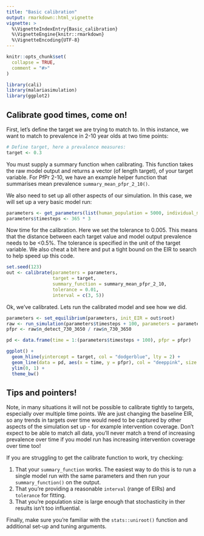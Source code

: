 ```yaml
---
title: "Basic calibration"
output: rmarkdown::html_vignette
vignette: >
  %\VignetteIndexEntry{Basic_calibration}
  %\VignetteEngine{knitr::rmarkdown}
  %\VignetteEncoding{UTF-8}
---
```


```r
knitr::opts_chunk$set(
  collapse = TRUE,
  comment = "#>"
)
```

```r
library(cali)
library(malariasimulation)
library(ggplot2)
```

## Calibrate good times, come on!

First, let's define the target we are trying to match to. In this instance, we
want to match to prevalence in 2-10 year olds at two time points:

```r
# Define target, here a prevalence measures:
target <- 0.3
```

You must supply a summary function when calibrating. This function takes the raw
model output and returns a vector (of length target), of your target variable.
For PfPr 2-10, we have an example helper function that summarises mean
prevalence `summary_mean_pfpr_2_10()`.

We also need to set up all other aspects of our simulation. In this case, we will
set up a very basic model run:

```r
parameters <- get_parameters(list(human_population = 5000, individual_mosquitoes = FALSE))
parameters$timesteps <- 365 * 3
```

Now time for the calibration. Here we set the tolerance to 0.005. This means that
the distance between each target value and model output prevalence needs to be <0.5%. The
tolerance is specified in the unit of the target variable. We also cheat a bit here
and put a tight bound on the EIR to search to help speed up this code.

```r
set.seed(123)
out <- calibrate(parameters = parameters,
                 target = target,
                 summary_function = summary_mean_pfpr_2_10,
                 tolerance = 0.01, 
                 interval = c(3, 5))
```

Ok, we've calibrated. Lets run the calibrated model and see how we did.

```r
parameters <- set_equilibrium(parameters, init_EIR = out$root)
raw <- run_simulation(parameters$timesteps + 100, parameters = parameters)
pfpr <- raw$n_detect_730_3650 / raw$n_730_3650

pd <- data.frame(time = 1:(parameters$timesteps + 100), pfpr = pfpr)

ggplot() +
  geom_hline(yintercept = target, col = "dodgerblue", lty = 2) + 
  geom_line(data = pd, aes(x = time, y = pfpr), col = "deeppink", size = 1) +
  ylim(0, 1) +
  theme_bw()

```

## Tips and pointers!

Note, in many situations it will not be possible to calibrate tightly to targets,
especially over multiple time points. We are just changing the baseline EIR, 
so any trends in targets over time would need to be captured by other aspects of
the simulation set up - for example intervention coverage. Don't expect to be able to
match all data, you'll never match a trend of increasing prevalence over time if
you model run has increasing intervention coverage over time too!

If you are struggling to get the calibrate function to work, try checking:

1. That your `summary_function` works. The easiest way to do this is to run a single
model run with the same parameters and then run your `summary_function()` on the output.
2. That you're providing a reasonable `interval` (range of EIRs) and `tolerance` for fitting.
3. That you're population size is large enough that stochasticity in ther results isn't
too influential.

Finally, make sure you're familiar with the `stats::uniroot()` function and additional set-up and
tuning arguments.